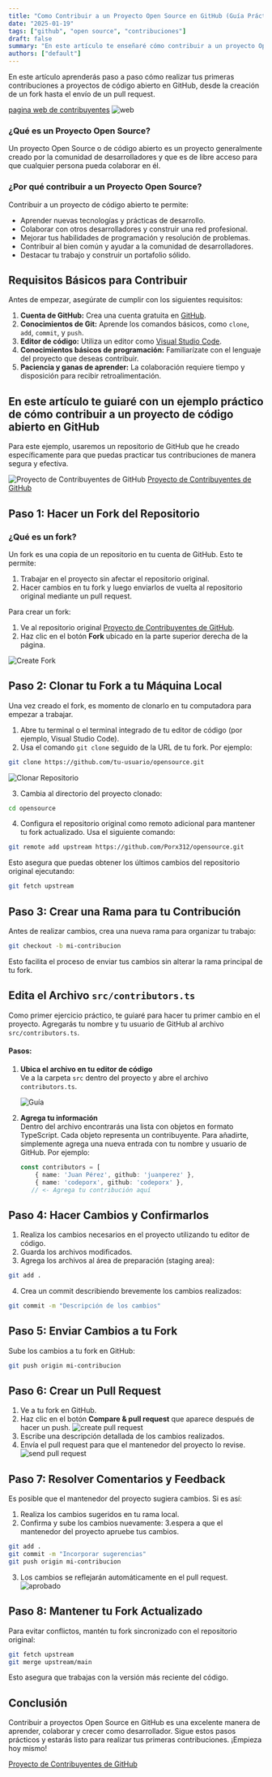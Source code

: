 ```yaml
---
title: "Como Contribuir a un Proyecto Open Source en GitHub (Guía Práctica)"
date: "2025-01-19"
tags: ["github", "open source", "contribuciones"]
draft: false
summary: "En este artículo te enseñaré cómo contribuir a un proyecto Open Source en GitHub, desde la creación de un fork hasta el envío de un pull request. Aprende a colaborar con la comunidad de desarrolladores y mejorar tus habilidades."
authors: ["default"]
---
```


En este artículo aprenderás paso a paso cómo realizar tus primeras contribuciones a proyectos de código abierto en GitHub, desde la creación de un fork hasta el envío de un pull request.

[pagina web de contribuyentes](https://opensoursegithub.netlify.app/)
![web](https://res.cloudinary.com/dq0pfesxe/image/upload/v1737378092/Captura_de_pantalla_2025-01-20_140113_jumtr5.png)

### ¿Qué es un Proyecto Open Source?

Un proyecto Open Source o de código abierto es un proyecto generalmente creado por la comunidad de desarrolladores y que es de libre acceso para que cualquier persona pueda colaborar en él.

### ¿Por qué contribuir a un Proyecto Open Source?

Contribuir a un proyecto de código abierto te permite:

- Aprender nuevas tecnologías y prácticas de desarrollo.
- Colaborar con otros desarrolladores y construir una red profesional.
- Mejorar tus habilidades de programación y resolución de problemas.
- Contribuir al bien común y ayudar a la comunidad de desarrolladores.
- Destacar tu trabajo y construir un portafolio sólido.

## Requisitos Básicos para Contribuir

Antes de empezar, asegúrate de cumplir con los siguientes requisitos:

1. **Cuenta de GitHub:** Crea una cuenta gratuita en [GitHub](https://github.com).
2. **Conocimientos de Git:** Aprende los comandos básicos, como `clone`, `add`, `commit`, y `push`.
3. **Editor de código:** Utiliza un editor como [Visual Studio Code](https://code.visualstudio.com).
4. **Conocimientos básicos de programación:** Familiarízate con el lenguaje del proyecto que deseas contribuir.
5. **Paciencia y ganas de aprender:** La colaboración requiere tiempo y disposición para recibir retroalimentación.

## En este artículo te guiaré con un ejemplo práctico de cómo contribuir a un proyecto de código abierto en GitHub

Para este ejemplo, usaremos un repositorio de GitHub que he creado específicamente para que puedas practicar tus contribuciones de manera segura y efectiva.

![Proyecto de Contribuyentes de GitHub](https://res.cloudinary.com/dq0pfesxe/image/upload/v1737372655/Captura_de_pantalla_2025-01-20_122922_v0hlge.png)
[Proyecto de Contribuyentes de GitHub](https://github.com/Porx312/opensource)

## Paso 1: Hacer un Fork del Repositorio

### ¿Qué es un fork?

Un fork es una copia de un repositorio en tu cuenta de GitHub. Esto te permite:

1. Trabajar en el proyecto sin afectar el repositorio original.
2. Hacer cambios en tu fork y luego enviarlos de vuelta al repositorio original mediante un pull request.

Para crear un fork:

1. Ve al repositorio original [Proyecto de Contribuyentes de GitHub](https://github.com/Porx312/opensource).
2. Haz clic en el botón **Fork** ubicado en la parte superior derecha de la página.

![Create Fork](https://res.cloudinary.com/dq0pfesxe/image/upload/v1737372957/Captura_de_pantalla_2025-01-20_123520_zeye45.png)

## Paso 2: Clonar tu Fork a tu Máquina Local

Una vez creado el fork, es momento de clonarlo en tu computadora para empezar a trabajar.

1. Abre tu terminal o el terminal integrado de tu editor de código (por ejemplo, Visual Studio Code).
2. Usa el comando `git clone` seguido de la URL de tu fork. Por ejemplo:

```bash
git clone https://github.com/tu-usuario/opensource.git
```

![Clonar Repositorio](https://res.cloudinary.com/dq0pfesxe/image/upload/v1737373404/Captura_de_pantalla_2025-01-20_123927_bdabpn.png)

3. Cambia al directorio del proyecto clonado:

```bash
cd opensource
```

4. Configura el repositorio original como remoto adicional para mantener tu fork actualizado. Usa el siguiente comando:

```bash
git remote add upstream https://github.com/Porx312/opensource.git
```

Esto asegura que puedas obtener los últimos cambios del repositorio original ejecutando:

```bash
git fetch upstream
```

## Paso 3: Crear una Rama para tu Contribución

Antes de realizar cambios, crea una nueva rama para organizar tu trabajo:

```bash
git checkout -b mi-contribucion
```

Esto facilita el proceso de enviar tus cambios sin alterar la rama principal de tu fork.

## Edita el Archivo `src/contributors.ts`

Como primer ejercicio práctico, te guiaré para hacer tu primer cambio en el proyecto. Agregarás tu nombre y tu usuario de GitHub al archivo `src/contributors.ts`.

#### Pasos:

1. **Ubica el archivo en tu editor de código**  
   Ve a la carpeta `src` dentro del proyecto y abre el archivo `contributors.ts`.

   ![Guía](https://res.cloudinary.com/dq0pfesxe/image/upload/v1737375289/Captura_de_pantalla_2025-01-20_131434_ourr9z.png)

2. **Agrega tu información**  
   Dentro del archivo encontrarás una lista con objetos en formato TypeScript. Cada objeto representa un contribuyente. Para añadirte, simplemente agrega una nueva entrada con tu nombre y usuario de GitHub. Por ejemplo:

   ```typescript
   const contributors = [
       { name: 'Juan Pérez', github: 'juanperez' },
       { name: 'codeporx', github: 'codeporx' },
      // <- Agrega tu contribución aquí
   ```

## Paso 4: Hacer Cambios y Confirmarlos

1. Realiza los cambios necesarios en el proyecto utilizando tu editor de código.
2. Guarda los archivos modificados.
3. Agrega los archivos al área de preparación (staging area):

```bash
git add .
```

4. Crea un commit describiendo brevemente los cambios realizados:

```bash
git commit -m "Descripción de los cambios"
```

## Paso 5: Enviar Cambios a tu Fork

Sube los cambios a tu fork en GitHub:

```bash
git push origin mi-contribucion
```

## Paso 6: Crear un Pull Request

1. Ve a tu fork en GitHub.
2. Haz clic en el botón **Compare & pull request** que aparece después de hacer un push.
   ![create pull request](https://res.cloudinary.com/dq0pfesxe/image/upload/v1737377279/Captura_de_pantalla_2025-01-20_134325_jib6qw.png)
3. Escribe una descripción detallada de los cambios realizados.
4. Envía el pull request para que el mantenedor del proyecto lo revise.
   ![send pull request](https://res.cloudinary.com/dq0pfesxe/image/upload/v1737377285/Captura_de_pantalla_2025-01-20_134608_gmqhh8.png)

## Paso 7: Resolver Comentarios y Feedback

Es posible que el mantenedor del proyecto sugiera cambios. Si es así:

1. Realiza los cambios sugeridos en tu rama local.
2. Confirma y sube los cambios nuevamente:
   3.espera a que el mantenedor del proyecto apruebe tus cambios.

```bash
git add .
git commit -m "Incorporar sugerencias"
git push origin mi-contribucion
```

3. Los cambios se reflejarán automáticamente en el pull request.
   ![aprobado](https://res.cloudinary.com/dq0pfesxe/image/upload/v1737378177/Captura_de_pantalla_2025-01-20_140034_ybl49u.png)

## Paso 8: Mantener tu Fork Actualizado

Para evitar conflictos, mantén tu fork sincronizado con el repositorio original:

```bash
git fetch upstream
git merge upstream/main
```

Esto asegura que trabajas con la versión más reciente del código.

## Conclusión

Contribuir a proyectos Open Source en GitHub es una excelente manera de aprender, colaborar y crecer como desarrollador. Sigue estos pasos prácticos y estarás listo para realizar tus primeras contribuciones. ¡Empieza hoy mismo!

[Proyecto de Contribuyentes de GitHub](https://github.com/Porx312/opensource)
